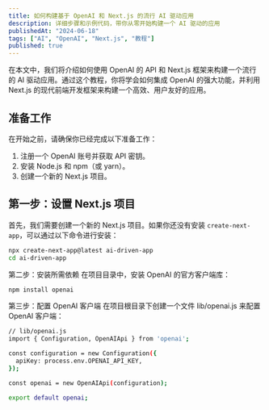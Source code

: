 ```yaml
---
title: 如何构建基于 OpenAI 和 Next.js 的流行 AI 驱动应用
description: 详细步骤和示例代码，带你从零开始构建一个 AI 驱动的应用
publishedAt: "2024-06-18"
tags: ["AI", "OpenAI", "Next.js", "教程"]
published: true
---
```


在本文中，我们将介绍如何使用 OpenAI 的 API 和 Next.js 框架来构建一个流行的 AI 驱动应用。通过这个教程，你将学会如何集成 OpenAI 的强大功能，并利用 Next.js 的现代前端开发框架来构建一个高效、用户友好的应用。

## 准备工作

在开始之前，请确保你已经完成以下准备工作：

1. 注册一个 OpenAI 账号并获取 API 密钥。
2. 安装 Node.js 和 npm（或 yarn）。
3. 创建一个新的 Next.js 项目。

## 第一步：设置 Next.js 项目

首先，我们需要创建一个新的 Next.js 项目。如果你还没有安装 `create-next-app`，可以通过以下命令进行安装：

```bash
npx create-next-app@latest ai-driven-app
cd ai-driven-app
```
第二步：安装所需依赖
在项目目录中，安装 OpenAI 的官方客户端库：

```bash
npm install openai
```

第三步：配置 OpenAI 客户端
在项目根目录下创建一个文件 lib/openai.js 来配置 OpenAI 客户端：

```bash
// lib/openai.js
import { Configuration, OpenAIApi } from 'openai';

const configuration = new Configuration({
  apiKey: process.env.OPENAI_API_KEY,
});

const openai = new OpenAIApi(configuration);

export default openai;
```

